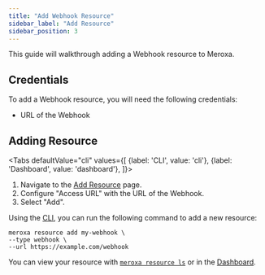 ```yaml
---
title: "Add Webhook Resource"
sidebar_label: "Add Resource"
sidebar_position: 3
---
```



This guide will walkthrough adding a Webhook resource to Meroxa.

## Credentials

To add a Webhook resource, you will need the following credentials:

- URL of the Webhook

## Adding Resource
<Tabs
  defaultValue="cli"
  values={[
    {label: 'CLI', value: 'cli'},
    {label: 'Dashboard', value: 'dashboard'},
  ]}>
<TabItem value="dashboard">

1. Navigate to the [Add Resource](https://dashboard.meroxa.io/resources/new) page.
2. Configure "Access URL" with the URL of the Webhook.
3. Select "Add".

</TabItem>
<TabItem value="cli">

Using the [CLI](/cli/installation-guide), you can run the following command to add a new resource:

```shell
meroxa resource add my-webhook \
--type webhook \
--url https://example.com/webhook
```

</TabItem>
</Tabs>
 

You can view your resource with [`meroxa resource ls`](/cli/cmd/meroxa-resources-list) or in the [Dashboard](https://dashboard.meroxa.io/resources).
